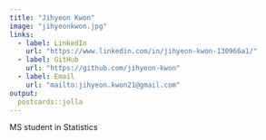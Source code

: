 ```yaml
---
title: "Jihyeon Kwon"
image: "jihyeonkwon.jpg"
links:
  - label: LinkedIn
    url: "https://www.linkedin.com/in/jihyeon-kwon-130966a1/"
  - label: GitHub
    url: "https://github.com/jihyeon-kwon"
  - label: Email
    url: "mailto:jihyeon.kwon21@gmail.com"
output:
  postcards::jolla
---
```

 
MS student in Statistics
